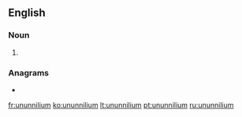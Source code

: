 ==English==
{{elements|Uun|unnilennium|Une|unununium|Uun}}

===Noun===
{{en-noun|-}}

# {{label|en|chemistry|dated}} {{former name of|darmstadtium|lang=en}}

===Anagrams===
* {{l|en|unnilunium}}

[[fr:ununnilium]]
[[ko:ununnilium]]
[[lt:ununnilium]]
[[pt:ununnilium]]
[[ru:ununnilium]]